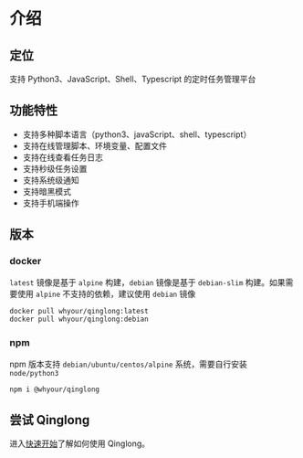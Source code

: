 # 介绍

## 定位

支持 Python3、JavaScript、Shell、Typescript 的定时任务管理平台

## 功能特性

- 支持多种脚本语言（python3、javaScript、shell、typescript）
- 支持在线管理脚本、环境变量、配置文件
- 支持在线查看任务日志
- 支持秒级任务设置
- 支持系统级通知
- 支持暗黑模式
- 支持手机端操作

## 版本

### docker

`latest` 镜像是基于 `alpine` 构建，`debian` 镜像是基于 `debian-slim` 构建。如果需要使用 `alpine` 不支持的依赖，建议使用 `debian` 镜像

```bash
docker pull whyour/qinglong:latest
docker pull whyour/qinglong:debian
```

### npm

npm 版本支持 `debian/ubuntu/centos/alpine` 系统，需要自行安装 `node/python3`

```bash
npm i @whyour/qinglong
```

## 尝试 Qinglong

进入[快速开始](/guide/start/getting-started)了解如何使用 Qinglong。
